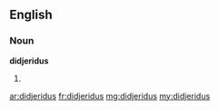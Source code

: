 ==English==

===Noun===
'''didjeridus'''

# {{plural of|didjeridu}}

[[ar:didjeridus]]
[[fr:didjeridus]]
[[mg:didjeridus]]
[[my:didjeridus]]